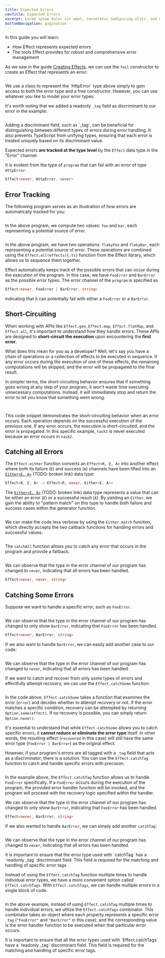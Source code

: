 ```yaml
---
title: Expected Errors
navTitle: Expected Errors
excerpt: Lorem ipsum dolor sit amet, consetetur sadipscing elitr, sed diam nonumy eirmod tempor invidunt ut labore.
bottomNavigation: pagination
---
```


In this guide you will learn:

- How Effect represents expected errors
- The tools Effect provides for robust and comprehensive error management

As we saw in the guide [Creating Effects](../essentials/creating-effects), we can use the `fail` constructor to create an Effect
that represents an error:

```ts file=<rootDir>/src/guide/error-management/expected-errors/fail.ts

```

<Info>
  We use a class to represent the `HttpError` type above simply to gain access
  to both the error type and a free constructor. However, you can use whatever
  you like to model your error types.
</Info>

It's worth noting that we added a readonly `_tag` field as discriminant to our error in the example:

```ts /readonly _tag/ file=<rootDir>/src/guide/error-management/expected-errors/fail.ts#L3-L5

```

<Idea>
  Adding a discriminant field, such as `_tag`, can be beneficial for
  distinguishing between different types of errors during error handling. It
  also prevents TypeScript from unifying types, ensuring that each error is
  treated uniquely based on its discriminant value.
</Idea>

Expected errors **are tracked at the type level** by the `Effect` data type in the "Error" channel.

It is evident from the type of `program` that can fail with an error of type `HttpError`:

```ts /HttpError/
Effect<never, HttpError, never>
```

## Error Tracking

The following program serves as an illustration of how errors are automatically tracked for you:

<Tabs>
<Tab>

```ts filename="error-tracking.ts" file=<rootDir>/src/guide/error-management/expected-errors/error-tracking-gen.ts

```

In the above program, we compute two values: `foo` and `bar`, each representing a potential source of error.

</Tab>
<Tab>

```ts filename="error-tracking.ts" file=<rootDir>/src/guide/error-management/expected-errors/error-tracking.ts

```

In the above program, we have two operations: `flakyFoo` and `flakyBar`, each representing a potential source of error.
These operations are combined using the `Effect.all(effects){:ts}` function from the Effect library, which allows us to sequence them together.

</Tab>
</Tabs>

Effect automatically keeps track of the possible errors that can occur during the execution of the program.
In this case, we have `FooError` and `BarError` as the possible error types.
The error channel of the `program` is specified as

```ts /FooError | BarError/
Effect<never, FooError | BarError, string>
```

indicating that it can potentially fail with either a `FooError` or a `BarError`.

## Short-Circuiting

When working with APIs like `Effect.gen`, `Effect.map`, `Effect.flatMap`, and `Effect.all`, it's important to understand how they handle errors.
These APIs are designed to **short-circuit the execution** upon encountering the **first error**.

What does this mean for you as a developer? Well, let's say you have a chain of operations or a collection of effects to be executed in sequence. If any error occurs during the execution of one of these effects, the remaining computations will be skipped, and the error will be propagated to the final result.

In simpler terms, the short-circuiting behavior ensures that if something goes wrong at any step of your program, it won't waste time executing unnecessary computations. Instead, it will immediately stop and return the error to let you know that something went wrong.

<Tabs>
<Tab>

```ts file=<rootDir>/src/guide/error-management/expected-errors/short-circuiting-gen.ts

```

</Tab>
<Tab>

```ts file=<rootDir>/src/guide/error-management/expected-errors/short-circuiting-pipe.ts

```

</Tab>
</Tabs>

This code snippet demonstrates the short-circuiting behavior when an error occurs.
Each operation depends on the successful execution of the previous one.
If any error occurs, the execution is short-circuited, and the error is propagated.
In this specific example, `task3` is never executed because an error occurs in `task2`.

## Catching all Errors

<Tabs>
<Tab>

The `Effect.either` function converts an `Effect<R, E, A>` into another effect where both its failure (`E`) and success (`A`) channels have been lifted into an [`Either<E, A>`](../data-types/either) (TODO: broken link) data type:

```ts
Effect<R, E, A> -> Effect<R, never, Either<E, A>>
```

The [`Either<E, A>`](../data-types/either) (TODO: broken link) data type represents a value that can be either an error (`E`) or a successful result (`A`).
By yielding an `Either`, we gain the ability to "pattern match" on this type to handle both failure and success cases within the generator function.

```ts /Effect.either/ file=<rootDir>/src/guide/error-management/expected-errors/catch-all-gen.ts

```

We can make the code less verbose by using the `Either.match` function, which directly accepts the two callback functions for handling errors and successful values:

```ts file=<rootDir>/src/guide/error-management/expected-errors/catch-all-gen-match.ts

```

</Tab>
<Tab>

The `catchAll` function allows you to catch any error that occurs in the program and provide a fallback.

```ts {6} file=<rootDir>/src/guide/error-management/expected-errors/catch-all-pipe.ts

```

</Tab>
</Tabs>

We can observe that the type in the error channel of our program has changed to `never`,
indicating that all errors has been handled.

```ts /never/2
Effect<never, never, string>
```

## Catching Some Errors

Suppose we want to handle a specific error, such as `FooError`.

<Tabs>
<Tab>

```ts {9-11} file=<rootDir>/src/guide/error-management/expected-errors/catch-error-gen.ts

```

We can observe that the type in the error channel of our program has changed to only show `BarError`,
indicating that `FooError` has been handled.

```ts /BarError/
Effect<never, BarError, string>
```

If we also want to handle `BarError`, we can easily add another case to our code:

```ts {12} file=<rootDir>/src/guide/error-management/expected-errors/catch-error-gen-2.ts

```

We can observe that the type in the error channel of our program has changed to `never`,
indicating that all errors has been handled.

</Tab>
<Tab>

If we want to catch and recover from only some types of errors and effectfully attempt recovery, we can use the `Effect.catchSome` function:

```ts /FooError | BarError/ file=<rootDir>/src/guide/error-management/expected-errors/catchSome.ts

```

In the code above, `Effect.catchSome` takes a function that examines the error (`error`) and decides whether to attempt recovery or not. If the error matches a specific condition, recovery can be attempted by returning `Option.some(effect)`. If no recovery is possible, you can simply return `Option.none()`.

It's essential to understand that while `Effect.catchSome` allows you to catch specific errors, it **cannot reduce or eliminate the error type** itself. In other words, the resulting effect (`recovered` in this case) will still have the same error type (`FooError | BarError`) as the original effect.

However, if your program's errors are all tagged with a `_tag` field that acts as a discriminator, there is a solution. You can use the `Effect.catchTag` function to catch and handle specific errors with precision.

```ts {6-8} file=<rootDir>/src/guide/error-management/expected-errors/catch-error-pipe.ts

```

In the example above, the `Effect.catchTag` function allows us to handle `FooError` specifically.
If a `FooError` occurs during the execution of the program, the provided error handler function will be invoked,
and the program will proceed with the recovery logic specified within the handler.

We can observe that the type in the error channel of our program has changed to only show `BarError`,
indicating that `FooError` has been handled.

```ts /BarError/
Effect<never, BarError, string>
```

If we also wanted to handle `BarError`, we can simply add another `catchTag`:

```ts {9-11} file=<rootDir>/src/guide/error-management/expected-errors/catch-error-pipe-2.ts

```

We can observe that the type in the error channel of our program has changed to `never`,
indicating that all errors has been handled.

<Warning>
  It is important to ensure that the error type used with `catchTag` has a
  `readonly _tag` discriminant field. This field is required for the matching
  and handling of specific error tags.
</Warning>

Instead of using the `Effect.catchTag` function multiple times to handle individual error types, we have a more convenient option called `Effect.catchTags`. With `Effect.catchTags`, we can handle multiple errors in a single block of code.

```ts {6-9} file=<rootDir>/src/guide/error-management/expected-errors/catch-errors-pipe.ts

```

In the above example, instead of using `Effect.catchTag` multiple times to handle individual errors, we utilize the `Effect.catchTags` combinator.
This combinator takes an object where each property represents a specific error `_tag` (`"FooError"` and `"BarError"` in this case),
and the corresponding value is the error handler function to be executed when that particular error occurs.

<Warning>
  It is important to ensure that all the error types used with
  `Effect.catchTags` have a `readonly _tag` discriminant field. This field is
  required for the matching and handling of specific error tags.
</Warning>

</Tab>
</Tabs>
